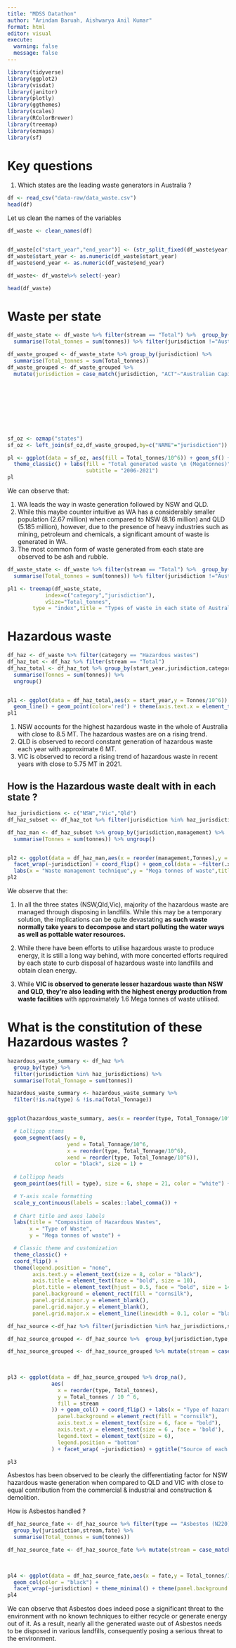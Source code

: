 ```yaml
---
title: "MDSS Datathon"
author: "Arindam Baruah, Aishwarya Anil Kumar"
format: html
editor: visual
execute: 
  warning: false
  message: false
---
```


```r
library(tidyverse)
library(ggplot2)
library(visdat)
library(janitor)
library(plotly)
library(ggthemes)
library(scales)
library(RColorBrewer)
library(treemap)
library(ozmaps)
library(sf)
```
# Key questions

1. Which states are the leading waste generators in Australia ?



```r
df <- read_csv("data-raw/data_waste.csv")
head(df)
```



Let us clean the names of the variables

```r
df_waste <- clean_names(df)


df_waste[c("start_year","end_year")] <- (str_split_fixed(df_waste$year,"-",2))
df_waste$start_year <- as.numeric(df_waste$start_year)
df_waste$end_year <- as.numeric(df_waste$end_year)

df_waste<- df_waste%>% select(-year) 

head(df_waste)
```
# Waste per state


```r
df_waste_state <- df_waste %>% filter(stream == "Total") %>%  group_by(jurisdiction,category) %>%
  summarise(Total_tonnes = sum(tonnes)) %>% filter(jurisdiction !="Australia" & category != "Total")

df_waste_grouped <- df_waste_state %>% group_by(jurisdiction) %>% 
  summarise(Total_tonnes = sum(Total_tonnes))
df_waste_grouped <- df_waste_grouped %>% 
  mutate(jurisdiction = case_match(jurisdiction, "ACT"~"Australian Capital Territory",
                                                                          "NSW"~"New South Wales",
                                                                          "Vic" ~ "Victoria",
                                                                          "Qld" ~ "Queensland",
                                                                          "SA" ~ "South Australia",
                                                                          "WA" ~ "Western Australia",
                                                                          "NT" ~ "Northern Territory",
                                                                          "Tas" ~ "Tasmania"))


sf_oz <- ozmap("states")
sf_oz <- left_join(sf_oz,df_waste_grouped,by=c("NAME"="jurisdiction"))

pl <- ggplot(data = sf_oz, aes(fill = Total_tonnes/10^6)) + geom_sf() + scale_fill_gradient(low ="green", high = "red")+
  theme_classic() + labs(fill = "Total generated waste \n (Megatonnes)",title = "Waste generated in each state of Australia",
                         subtitle = "2006-2021")
pl

```
We can observe that:

1. WA leads the way in waste generation followed by NSW and QLD.
2. While this maybe counter intuitive as WA has a considerably smaller population (2.67 million) when compared to NSW (8.16 million) and QLD (5.185 million), however, due to the presence of heavy industries such as mining, petroleum and chemicals, a significant amount of waste is generated in WA.
3. The most common form of waste generated from each state are observed to be ash and rubble.



```r

df_waste_state <- df_waste %>% filter(stream == "Total") %>%  group_by(jurisdiction,category) %>%
  summarise(Total_tonnes = sum(tonnes)) %>% filter(jurisdiction !="Australia" & category != "Total")

pl1 <- treemap(df_waste_state,
            index=c("category","jurisdiction"),
            vSize="Total_tonnes",
        type = "index",title = "Types of waste in each state of Australia (2006-2021)") 

```




# Hazardous waste

```r
df_haz <- df_waste %>% filter(category == "Hazardous wastes")
df_haz_tot <- df_haz %>% filter(stream == "Total")
df_haz_total <- df_haz_tot %>% group_by(start_year,jurisdiction,category) %>% 
  summarise(Tonnes = sum(tonnes)) %>% 
  ungroup() 



```

```r
pl1 <- ggplot(data = df_haz_total,aes(x = start_year,y = Tonnes/10^6)) +
  geom_line() + geom_point(color='red') + theme(axis.text.x = element_text(angle = 45,size=5)) + facet_wrap(~jurisdiction) + labs(x = "Year",y = "Mega tonnes",title = "Hazardous waste generated in each state",subtitle = "2006-2021") + theme_classic()
pl1
```

1.  NSW accounts for the highest hazardous waste in the whole of Australia with close to 8.5 MT. The hazardous wastes are on a rising trend.
2.  QLD is observed to record constant generation of hazardous waste each year with approximate 6 MT.
3.  VIC is observed to record a rising trend of hazardous waste in recent years with close to 5.75 MT in 2021.

## How is the Hazardous waste dealt with in each state ?

```r

haz_jurisdictions <- c("NSW","Vic","Qld")
df_haz_subset <- df_haz_tot %>% filter(jurisdiction %in% haz_jurisdictions)

df_haz_man <- df_haz_subset %>% group_by(jurisdiction,management) %>% 
  summarise(Tonnes = sum(tonnes)) %>% ungroup()


pl2 <- ggplot(data = df_haz_man,aes(x = reorder(management,Tonnes),y = Tonnes/10^6)) + geom_col(fill = "lightgray",color = "black") + 
  facet_wrap(~jurisdiction) + coord_flip() + geom_col(data = ~filter(.x, management == "Landfill"),fill = "darkred") + geom_label(data = ~filter(.x, management == "Landfill"),aes(label = round(Tonnes/10^6,1),hjust=1)) + geom_col(data = ~filter(.x, management == "Energy from waste facility"),fill = "green") + geom_label(data = ~filter(.x, management == "Landfill"),aes(label = round(Tonnes/10^6,1),hjust=1)) + geom_label(data = ~filter(.x, management == "Energy from waste facility"),aes(label = round(Tonnes/10^6,1),hjust=-0.5)) + 
  labs(x = "Waste management technique",y = "Mega tonnes of waste",title ="Hazardous waste management in the top 3 \n waste producing states",subtitle = "2006-2021") + theme_economist() 
pl2
```

We observe that the:

1.  In all the three states (NSW,Qld,Vic), majority of the hazardous waste are managed through disposing in landfills. While this may be a temporary solution, the implications can be quite devastating **as such waste normally take years to decompose and start polluting the water ways as well as pottable water resources.**

2.  While there have been efforts to utilise hazardous waste to produce energy, it is still a long way behind, with more concerted efforts required by each state to curb disposal of hazardous waste into landfills and obtain clean energy.

3.  While **VIC is observed to generate lesser hazardous waste than NSW and QLD, they're also leading with the highest energy production from waste facilities** with approximately 1.6 Mega tonnes of waste utilised.

# What is the constitution of these Hazardous wastes ?

```r

hazardous_waste_summary <- df_haz %>%
  group_by(type) %>%
  filter(jurisdiction %in% haz_jurisdictions) %>%
  summarise(Total_Tonnage = sum(tonnes))

hazardous_waste_summary <- hazardous_waste_summary %>%
  filter(!is.na(type) & !is.na(Total_Tonnage))


ggplot(hazardous_waste_summary, aes(x = reorder(type, Total_Tonnage/10^6), y = Total_Tonnage/10^6)) +

  # Lollipop stems
  geom_segment(aes(y = 0, 
                   yend = Total_Tonnage/10^6, 
                   x = reorder(type, Total_Tonnage/10^6),
                   xend = reorder(type, Total_Tonnage/10^6)), 
               color = "black", size = 1) +
  
  # Lollipop heads
  geom_point(aes(fill = type), size = 6, shape = 21, color = "white") +

  # Y-axis scale formatting
  scale_y_continuous(labels = scales::label_comma()) +
  
  # Chart title and axes labels
  labs(title = "Composition of Hazardous Wastes", 
       x = "Type of Waste", 
       y = "Mega tonnes of waste") +

  # Classic theme and customization
  theme_classic() +
  coord_flip() +
  theme(legend.position = "none", 
        axis.text.y = element_text(size = 8, color = "black"),
        axis.title = element_text(face = "bold", size = 10),
        plot.title = element_text(hjust = 0.5, face = "bold", size = 14),
        panel.background = element_rect(fill = "cornsilk"),
        panel.grid.minor.y = element_blank(),
        panel.grid.major.y = element_blank(),
        panel.grid.major.x = element_line(linewidth = 0.1, color = "black"))


```


```r


df_haz_source <-df_haz %>% filter(jurisdiction %in% haz_jurisdictions,stream != "Total")

df_haz_source_grouped <- df_haz_source %>%  group_by(jurisdiction,type,stream) %>% summarise(Total_tonnes =  sum(tonnes))

df_haz_source_grouped <- df_haz_source_grouped %>% mutate(stream = case_match(stream,
                                                                              "C&D"~"Construction and Demolition",
                                                                              "C&I" ~ "Commercial and Industrial"))

pl3 <- ggplot(data = df_haz_source_grouped %>% drop_na(),
              aes(
                x = reorder(type, Total_tonnes),
                y = Total_tonnes / 10 ^ 6,
                fill = stream
              )) + geom_col() + coord_flip() + labs(x = "Type of hazardous waste", y = "Mega tonnes of waste", fill = "Source of waste") + theme_classic() + theme(
                panel.background = element_rect(fill = "cornsilk"),
                axis.text.x = element_text(size = 6, face = "bold"),
                axis.text.y = element_text(size = 6 , face = 'bold'),
                legend.text = element_text(size = 6),
                legend.position = "bottom"
              ) + facet_wrap( ~jurisdiction) + ggtitle("Source of each form of hazardous waste", subtitle = "2006-2021") + scale_fill_brewer(palette = "Set2") + geom_col(data = ~filter(.x, type == "Asbestos (N220)"),color = "red") 

pl3
```

Asbestos has been observed to be clearly the differentiating factor for NSW hazardous waste generation when compared to QLD and VIC with close to equal contribution from the commercial & industrial and construction & demolition.


How is Asbestos handled ?

```r

df_haz_source_fate <- df_haz_source %>% filter(type == "Asbestos (N220)") %>% 
  group_by(jurisdiction,stream,fate) %>% 
  summarise(Total_tonnes = sum(tonnes))

df_haz_source_fate <- df_haz_source_fate %>% mutate(stream = case_match(stream,
                                                                              "C&D"~"Construction and Demolition",
                                                                              "C&I" ~ "Commercial and Industrial"))

pl4 <- ggplot(data = df_haz_source_fate,aes(x = fate,y = Total_tonnes/10^6,fill = stream)) + 
  geom_col(color = "black") + 
  facet_wrap(~jurisdiction) + theme_minimal() + theme(panel.background = element_rect(fill = "cornsilk"),axis.text.x = element_text(angle =40,vjust = 0.8,size=6.5,face = "bold")) + labs(x ="Type of waste management",y = "Mega tonnes of waste",fill = "Source of waste") + ggtitle("Waste management of Asbestos in \n top Hazardous waste producing states",subtitle = "2006-2021") + scale_fill_brewer(palette = "Reds")
pl4
```
We can observe that Asbestos does indeed pose a significant threat to the environment with no known techniques to either recycle or generate energy out of it. As a result, nearly all the generated waste out of Asbestos needs to be disposed in various landfills, consequently posing a serious threat to the environment.
